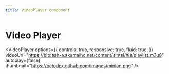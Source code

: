 ```yaml
---
title: VideoPlayer component
---
```


# Video Player

<VideoPlayer options={{
    controls: true,
    responsive: true,
    fluid: true,
}}
  videoUrl="https://bitdash-a.akamaihd.net/content/sintel/hls/playlist.m3u8"
  autoplay={false}
  thumbnail="https://octodex.github.com/images/minion.png"
/>

